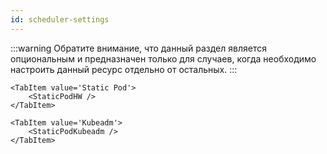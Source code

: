 ```yaml
---
id: scheduler-settings
---
```




:::warning
Обратите внимание, что данный раздел является опциональным и предназначен только для случаев, когда необходимо настроить данный ресурс отдельно от остальных.
:::

<Tabs groupId="install-type">

    <TabItem value='Static Pod'>
        <StaticPodHW />
    </TabItem>

    <TabItem value='Kubeadm'>
        <StaticPodKubeadm />
    </TabItem>

</Tabs>
